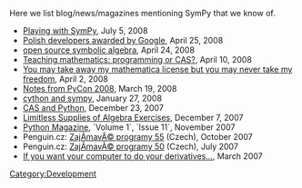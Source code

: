 Here we list blog/news/magazines mentioning SymPy that we know of.

* [http://stochastix.wordpress.com/2008/07/05/playing-with-sympy/ Playing with SymPy], July 5, 2008
* [http://poland-for-foreigners.blogspot.com/2008/04/polish-developers-awarded-by-google.html Polish developers awarded by Google], April 25, 2008
* [http://elusiveat.livejournal.com/261142.html open source symbolic algebra], April 24, 2008
* [http://amca01.wordpress.com/2008/04/10/teaching-mathematics-programming-or-cas/ Teaching mathematics: programming or CAS?], April 10, 2008
* [http://www.metarz.net/blog/?p=92 You may take away my mathematica license but you may never take my freedom], April 2, 2008
* [http://quantum_mc.blogspot.com/2008/03/notes-from-pycon-2008.html Notes from PyCon 2008], March 19, 2008
* [http://duhctaep.blogspot.com/2008/01/cython-and-sympy.html cython and sympy], January 27, 2008
* [http://scottkirkwood.blogspot.com/2007/12/cas-and-python.html CAS and Python], December 23, 2007
* [http://unsymptomatictoo.blogspot.com/2007/12/limitless-supplies-of-algebra-exercises.html Limitless Supplies of Algebra Exercises], December 7, 2007
* [http://pymag.phparch.com/ Python Magazine], `Volume 1`, `Issue 11`, November 2007
* Penguin.cz: [http://www.penguin.cz/novinky-view.php?id=1149 ZajÃ­mavÃ© programy 55] (Czech), October 2007
* Penguin.cz: [http://www.penguin.cz/novinky-view.php?id=1142 ZajÃ­mavÃ© programy 50] (Czech), July 2007
* [http://mulled-mead.livejournal.com/52019.html If you want your computer to do your derivatives...], March 2007

[[Category:Development]]
